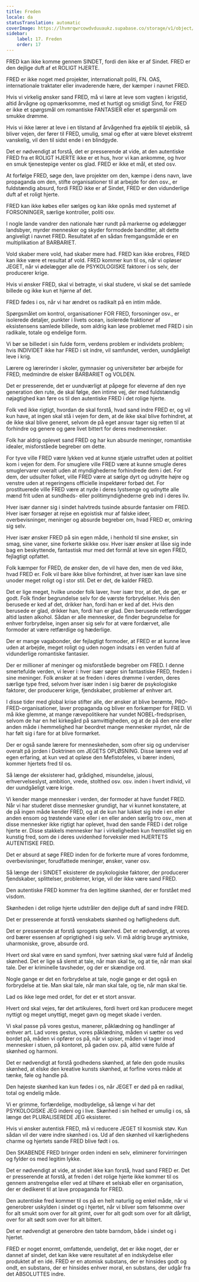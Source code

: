 ```yaml
---
title: Freden
locale: da
statusTranslation: automatic
coverImage: https://lhvmrqwrcowdvduuaukz.supabase.co/storage/v1/object/public/strapi-uploads/small_cover-educacion-fundamental.webp-2d51a7828a2b1309555be27f7e2a61a0.webp
sidebar:
    label: 17. Freden
    order: 17
---
```

FRED kan ikke komme gennem SINDET, fordi den ikke er af Sindet. FRED er den dejlige duft af et ROLIGT HJERTE.

FRED er ikke noget med projekter, internationalt politi, FN. OAS, internationale traktater eller invaderende hære, der kæmper i navnet FRED.

Hvis vi virkelig ønsker sand FRED, må vi lære at leve som vagten i krigstid, altid årvågne og opmærksomme, med et hurtigt og smidigt Sind, for FRED er ikke et spørgsmål om romantiske FANTASIER eller et spørgsmål om smukke drømme.

Hvis vi ikke lærer at leve i en tilstand af årvågenhed fra øjeblik til øjeblik, så bliver vejen, der fører til FRED, umulig, smal og efter at være blevet ekstremt vanskelig, vil den til sidst ende i en blindgyde.

Det er nødvendigt at forstå, det er presserende at vide, at den autentiske FRED fra et ROLIGT HJERTE ikke er et hus, hvor vi kan ankomme, og hvor en smuk tjenestepige venter os glad. FRED er ikke et mål, et sted osv.

At forfølge FRED, søge den, lave projekter om den, kæmpe i dens navn, lave propaganda om den, stifte organisationer til at arbejde for den osv., er fuldstændig absurd, fordi FRED ikke er af Sindet, FRED er den vidunderlige duft af et roligt hjerte.

FRED kan ikke købes eller sælges og kan ikke opnås med systemet af FORSONINGER, særlige kontroller, politi osv.

I nogle lande vandrer den nationale hær rundt på markerne og ødelægger landsbyer, myrder mennesker og skyder formodede banditter, alt dette angiveligt i navnet FRED. Resultatet af en sådan fremgangsmåde er en multiplikation af BARBARIET.

Vold skaber mere vold, had skaber mere had. FRED kan ikke erobres, FRED kan ikke være et resultat af vold. FRED kommer kun til os, når vi opløser JEGET, når vi ødelægger alle de PSYKOLOGISKE faktorer i os selv, der producerer krige.

Hvis vi ønsker FRED, skal vi betragte, vi skal studere, vi skal se det samlede billede og ikke kun et hjørne af det.

FRED fødes i os, når vi har ændret os radikalt på en intim måde.

Spørgsmålet om kontrol, organisationer FOR FRED, forsoninger osv., er isolerede detaljer, punkter i livets ocean, isolerede fraktioner af eksistensens samlede billede, som aldrig kan løse problemet med FRED i sin radikale, totale og endelige form.

Vi bør se billedet i sin fulde form, verdens problem er individets problem; hvis INDIVIDET ikke har FRED i sit indre, vil samfundet, verden, uundgåeligt leve i krig.

Lærere og lærerinder i skoler, gymnasier og universiteter bør arbejde for FRED, medmindre de elsker BARBARIET og VOLDEN.

Det er presserende, det er uundværligt at påpege for eleverne af den nye generation den rute, de skal følge, den intime vej, der med fuldstændig nøjagtighed kan føre os til den autentiske FRED i det rolige hjerte.

Folk ved ikke rigtigt, hvordan de skal forstå, hvad sand indre FRED er, og vil kun have, at ingen skal stå i vejen for dem, at de ikke skal blive forhindret, at de ikke skal blive generet, selvom de på eget ansvar tager sig retten til at forhindre og genere og gøre livet bittert for deres medmennesker.

Folk har aldrig oplevet sand FRED og har kun absurde meninger, romantiske idealer, misforståede begreber om dette.

For tyve ville FRED være lykken ved at kunne stjæle ustraffet uden at politiet kom i vejen for dem. For smuglere ville FRED være at kunne smugle deres smuglervarer overalt uden at myndighederne forhindrede dem i det. For dem, der udsulter folket, ville FRED være at sælge dyrt og udnytte højre og venstre uden at regeringens officielle inspektører forbød det. For prostituerede ville FRED være at nyde i deres lystsenge og udnytte alle mænd frit uden at sundheds- eller politimyndighederne greb ind i deres liv.

Hver især danner sig i sindet halvtreds tusinde absurde fantasier om FRED. Hver især forsøger at rejse en egoistisk mur af falske ideer, overbevisninger, meninger og absurde begreber om, hvad FRED er, omkring sig selv.

Hver især ønsker FRED på sin egen måde, i henhold til sine ønsker, sin smag, sine vaner, sine forkerte skikke osv. Hver især ønsker at låse sig inde bag en beskyttende, fantastisk mur med det formål at leve sin egen FRED, fejlagtigt opfattet.

Folk kæmper for FRED, de ønsker den, de vil have den, men de ved ikke, hvad FRED er. Folk vil bare ikke blive forhindret, at hver især kan lave sine unoder meget roligt og i stor stil. Det er det, de kalder FRED.

Det er lige meget, hvilke unoder folk laver, hver især tror, at det, de gør, er godt. Folk finder begrundelse selv for de værste forbrydelser. Hvis den berusede er ked af det, drikker han, fordi han er ked af det. Hvis den berusede er glad, drikker han, fordi han er glad. Den berusede retfærdiggør altid lasten alkohol. Sådan er alle mennesker, de finder begrundelse for enhver forbrydelse, ingen anser sig selv for at være fordærvet, alle formoder at være retfærdige og hæderlige.

Der er mange vagabonder, der fejlagtigt formoder, at FRED er at kunne leve uden at arbejde, meget roligt og uden nogen indsats i en verden fuld af vidunderlige romantiske fantasier.

Der er millioner af meninger og misforståede begreber om FRED. I denne smertefulde verden, vi lever i: hver især søger sin fantastiske FRED, freden i sine meninger. Folk ønsker at se freden i deres drømme i verden, deres særlige type fred, selvom hver især inden i sig bærer de psykologiske faktorer, der producerer krige, fjendskaber, problemer af enhver art.

I disse tider med global krise stifter alle, der ønsker at blive berømte, PRO-FRED-organisationer, laver propaganda og bliver en forkæmper for FRED. Vi må ikke glemme, at mange rævepolitikere har vundet NOBEL-fredsprisen, selvom de har en hel kirkegård på samvittigheden, og at de på den ene eller anden måde i hemmelighed har beordret mange mennesker myrdet, når de har følt sig i fare for at blive formørket.

Der er også sande lærere for menneskeheden, som ofrer sig og underviser overalt på jorden i Doktrinen om JEGETS OPLØSNING. Disse lærere ved af egen erfaring, at kun ved at opløse den Mefistofeles, vi bærer indeni, kommer hjertets fred til os.

Så længe der eksisterer had, grådighed, misundelse, jalousi, erhvervelseslyst, ambition, vrede, stolthed osv. osv. inden i hvert individ, vil der uundgåeligt være krige.

Vi kender mange mennesker i verden, der formoder at have fundet FRED. Når vi har studeret disse mennesker grundigt, har vi kunnet konstatere, at de på ingen måde kender FRED, og at de kun har lukket sig inde i en eller anden ensom og trøstende vane eller i en eller anden særlig tro osv., men at disse mennesker ikke rigtigt har oplevet, hvad den sande FRED i det rolige hjerte er. Disse stakkels mennesker har i virkeligheden kun fremstillet sig en kunstig fred, som de i deres uvidenhed forveksler med HJERTETS AUTENTISKE FRED.

Det er absurd at søge FRED inden for de forkerte mure af vores fordomme, overbevisninger, forudfattede meninger, ønsker, vaner osv.

Så længe der i SINDET eksisterer de psykologiske faktorer, der producerer fjendskaber, splittelser, problemer, krige, vil der ikke være sand FRED.

Den autentiske FRED kommer fra den legitime skønhed, der er forstået med visdom.

Skønheden i det rolige hjerte udstråler den dejlige duft af sand indre FRED.

Det er presserende at forstå venskabets skønhed og høflighedens duft.

Det er presserende at forstå sprogets skønhed. Det er nødvendigt, at vores ord bærer essensen af oprigtighed i sig selv. Vi må aldrig bruge arytmiske, uharmoniske, grove, absurde ord.

Hvert ord skal være en sand symfoni, hver sætning skal være fuld af åndelig skønhed. Det er lige så slemt at tale, når man skal tie, og at tie, når man skal tale. Der er kriminelle tavsheder, og der er skændige ord.

Nogle gange er det en forbrydelse at tale, nogle gange er det også en forbrydelse at tie. Man skal tale, når man skal tale, og tie, når man skal tie.

Lad os ikke lege med ordet, for det er et stort ansvar.

Hvert ord skal vejes, før det artikuleres, fordi hvert ord kan producere meget nyttigt og meget unyttigt, meget gavn og meget skade i verden.

Vi skal passe på vores gestus, manerer, påklædning og handlinger af enhver art. Lad vores gestus, vores påklædning, måden vi sætter os ved bordet på, måden vi opfører os på, når vi spiser, måden vi tager imod mennesker i stuen, på kontoret, på gaden osv. på, altid være fulde af skønhed og harmoni.

Det er nødvendigt at forstå godhedens skønhed, at føle den gode musiks skønhed, at elske den kreative kunsts skønhed, at forfine vores måde at tænke, føle og handle på.

Den højeste skønhed kan kun fødes i os, når JEGET er død på en radikal, total og endelig måde.

Vi er grimme, forfærdelige, modbydelige, så længe vi har det PSYKOLOGISKE JEG indeni og i live. Skønhed i sin helhed er umulig i os, så længe det PLURALISEREDE JEG eksisterer.

Hvis vi ønsker autentisk FRED, må vi reducere JEGET til kosmisk støv. Kun sådan vil der være indre skønhed i os. Ud af den skønhed vil kærlighedens charme og hjertets sande FRED blive født i os.

Den SKABENDE FRED bringer orden indeni en selv, eliminerer forvirringen og fylder os med legitim lykke.

Det er nødvendigt at vide, at sindet ikke kan forstå, hvad sand FRED er. Det er presserende at forstå, at freden i det rolige hjerte ikke kommer til os gennem anstrengelse eller ved at tilhøre et selskab eller en organisation, der er dedikeret til at lave propaganda for FRED.

Den autentiske fred kommer til os på en helt naturlig og enkel måde, når vi generobrer uskylden i sindet og i hjertet, når vi bliver som følsomme over for alt smukt som over for alt grimt, over for alt godt som over for alt dårligt, over for alt sødt som over for alt bittert.

Det er nødvendigt at generobre den tabte barndom, både i sindet og i hjertet.

FRED er noget enormt, omfattende, uendeligt, det er ikke noget, der er dannet af sindet, det kan ikke være resultatet af en indskydelse eller produktet af en idé. FRED er en atomisk substans, der er hinsides godt og ondt, en substans, der er hinsides enhver moral, en substans, der udgår fra det ABSOLUTTES indre.


